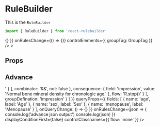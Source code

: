 

<Meta title='Components/RuleBuilder' component={RuleBuilder} />

# RuleBuilder

This is the `RuleBuilder`

```jsx
import { RuleBuilder } from 'react-rulebuilder'
```

<Preview withSource='open'>
  <Story name='Default'>
    <RuleBuilder
      consequenceFields={[
        { value: 'scoreType', label: 'Score Type' },
        { value: 'impression', label: 'Impression' }
      ]}
      queryProps={{
        fields: [{ name: 'age', label: 'Age' }],
        onQueryChange: () => {}
      }}
      onRulesChange={() => {}}
      controlElements={{ groupTag: GroupTag }}
    />
    >
  </Story>
</Preview>

## Props

<Props of={RuleBuilder} />

## Advance

<Preview withSource='open'>
  <Story name='Advance'>
    <RuleBuilder
      consequenceFields={[
        { value: 'scoreType', label: 'Score Type' },
        { value: 'impression', label: 'Impression' }
      ]}
      inputData={{
        groups: [
          {
            rules: [
              {
                priority: 100,
                condition: {
                  id: 'WAvAcVo0Y323O68K_KZZ5',
                  rules: [
                    {
                      id: 'g-eaW_4_2WdEW1kWQlmRFXr',
                      rules: [
                        {
                          id: 'g-yvTu8G90d2kou5Tazr-jZ',
                          rules: [
                            {
                              id: 'r-mlO27RKqJ9MwOnhmCQuGY',
                              field: 'sex',
                              value: 'Female',
                              operator: '='
                            },
                            {
                              id: 'r-_Na0STlWhPqFu7flxogGc',
                              field: 'sex',
                              value: 'Unknown',
                              operator: '='
                            }
                          ],
                          combinator: '||',
                          not: false
                        },
                        {
                          id: 'r-0eaI59adBCF39l_jvX3cg',
                          field: 'menopause',
                          value: 'true',
                          operator: '='
                        }
                      ],
                      combinator: '&&',
                      not: false
                    },
                    {
                      id: 'g-01B4azfk0c74zd6_TzeTj',
                      rules: [
                        {
                          id: 'r-sFRrMjcrptr_2Mr53VCVY',
                          field: 'sex',
                          value: 'Male',
                          operator: '='
                        },
                        {
                          id: 'r-OYjcKt18A74C5PgpLemen',
                          field: 'age',
                          value: '50',
                          operator: '<'
                        }
                      ],
                      combinator: '&&',
                      not: false
                    }
                  ],
                  combinator: '||',
                  not: false
                },
                consequence: {
                  field: 'scoreType',
                  value: 'Z'
                },
                flow: 'R.next()'
              }
            ],
            groupDefination: 'scoreType'
          },
          {
            rules: [
              {
                priority: 99,
                condition: {
                  id: 'g0OJKXjd8lbeGTg4UVlD6',
                  rules: [
                    {
                      id: 'r-e_KMbg-rAI4Gc3dDz5OnK',
                      field: 'scoreType',
                      value: 'Z',
                      operator: '='
                    },
                    {
                      id: 'r-wlAtR8KgeubGpQFF_sRSy',
                      field: 'age',
                      value: '19',
                      operator: '<='
                    },
                    {
                      id: 'r-V6Qg4jurMiZcr-t6yNlvR',
                      field: 'zscore',
                      value: '-2',
                      operator: '>'
                    }
                  ],
                  combinator: '&&',
                  not: false
                },
                consequence: {
                  field: 'impression',
                  value: 'Normal bone mineral density for chronologic age.'
                },
                flow: 'R.stop()'
              }
            ],
            groupDefination: 'impression'
          }
        ]
      }}
      queryProps={{
        fields: [
          { name: 'age', label: 'Age' },
          { name: 'sex', label: 'Sex' },
          { name: 'menopause', label: 'Menopause' }
        ],
        onQueryChange: () => {}
      }}
      onRulesChange={json => {
        console.log('advance json output')
        console.log(json)
      }}
      displayConditionFirst={false}
      controlClassnames={{ flow: 'none' }}
    />
  </Story>
</Preview>

